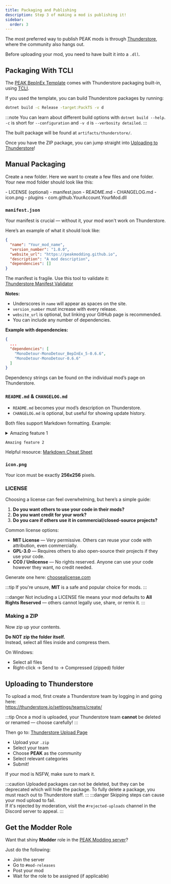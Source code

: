 ```yaml
---
title: Packaging and Publishing
description: Step 3 of making a mod is publishing it!
sidebar:
  order: 3
---
```



The most preferred way to publish PEAK mods is through [Thunderstore](https://thunderstore.io/c/peak/), where the community also hangs out.

Before uploading your mod, you need to have built it into a `.dll`.


## Packaging With TCLI

The [PEAK BepInEx Template](<https://github.com/PEAKModding/BepInExTemplate>) comes with Thunderstore packaging built-in, using [TCLI](<https://github.com/thunderstore-io/thunderstore-cli>).

If you used the template, you can build Thunderstore packages by running:
```sh
dotnet build -c Release -target:PackTS -v d
```

:::note
You can learn about different build options with `dotnet build --help`.  
`-c` is short for `--configuration` and `-v d` is `--verbosity detailed`.
:::

The built package will be found at `artifacts/thunderstore/`.

Once you have the ZIP package, you can jump straight into [Uploading to Thunderstore](#uploading-to-thunderstore)!

## Manual Packaging

Create a new folder. Here we want to create a few files and one folder.  
Your new mod folder should look like this:

<FileTree>
- LICENSE (optional)
- manifest.json
- README.md
- CHANGELOG.md
- icon.png
- plugins
  - com.github.YourAccount.YourMod.dll
</FileTree>

### `manifest.json`

Your manifest is crucial — without it, your mod won't work on Thunderstore.

Here’s an example of what it should look like:

```json title="manifest.json"
{
  "name": "Your_mod_name",
  "version_number": "1.0.0",
  "website_url": "https://peakmodding.github.io",
  "description": "A mod description",
  "dependencies": []
}
```

The manifest is fragile. Use this tool to validate it:  
[Thunderstore Manifest Validator](https://thunderstore.io/tools/manifest-v1-validator/)

**Notes:**
- Underscores in `name` will appear as spaces on the site.
- `version_number` must increase with every release.
- `website_url` is optional, but linking your GitHub page is recommended.
- You can include any number of dependencies.

**Example with dependencies:**

```json title="manifest.json"
{
  ...
  "dependencies": [
    "MonoDetour-MonoDetour_BepInEx_5-0.6.6",
    "MonoDetour-MonoDetour-0.6.6"
  ]
}
```

Dependency strings can be found on the individual mod’s page on Thunderstore.

### `README.md` & `CHANGELOG.md`

- `README.md` becomes your mod’s description on Thunderstore.
- `CHANGELOG.md` is optional, but useful for showing update history.

Both files support Markdown formatting. Example:

<details>
<summary> Amazing feature 1 </summary>

- This is an amazing feature for only the best.

</details>

```
Amazing feature 2
```

Helpful resource: [Markdown Cheat Sheet](https://www.markdownguide.org/cheat-sheet/)

### `icon.png`

Your icon must be exactly **256x256** pixels.

### LICENSE

Choosing a license can feel overwhelming, but here’s a simple guide:

1. **Do you want others to use your code in their mods?**
2. **Do you want credit for your work?**
3. **Do you care if others use it in commercial/closed-source projects?**

Common license options:

- **MIT License** — Very permissive. Others can reuse your code with attribution, even commercially.
- **GPL-3.0** — Requires others to also open-source their projects if they use your code.
- **CC0 / Unlicense** — No rights reserved. Anyone can use your code however they want, no credit needed.

Generate one here: [choosealicense.com](https://choosealicense.com/)

:::tip
If you're unsure, **MIT** is a safe and popular choice for mods.
:::

:::danger
Not including a LICENSE file means your mod defaults to **All Rights Reserved** — others cannot legally use, share, or remix it.
:::

### Making a ZIP

Now zip up your contents.

**Do NOT zip the folder itself.**  
Instead, select all files inside and compress them.

On Windows:
- Select all files
- Right-click → Send to → Compressed (zipped) folder

## Uploading to Thunderstore

To upload a mod, first create a Thunderstore team by logging in and going here:  
https://thunderstore.io/settings/teams/create/

:::tip
Once a mod is uploaded, your Thunderstore team **cannot** be deleted or renamed — choose carefully!
:::

Then go to: [Thunderstore Upload Page](https://thunderstore.io/c/peak/create/)

- Upload your `.zip`
- Select your team
- Choose **PEAK** as the community
- Select relevant categories
- Submit!

If your mod is NSFW, make sure to mark it.

:::caution
Uploaded packages can not be deleted, but they can be deprecated which will hide the package. To fully delete a package, you must reach out to Thunderstore staff.
:::
:::danger
Skipping steps can cause your mod upload to fail.  
If it's rejected by moderation, visit the `#rejected-uploads` channel in the Discord server to appeal.
:::

## Get the Modder Role

Want that shiny **Modder** role in the [PEAK Modding server](https://discord.gg/SAw86z24rB)?

Just do the following:
- Join the server
- Go to `#mod-releases`
- Post your mod
- Wait for the role to be assigned (if applicable)

<LinkCard
  title="Updating"
  href="/creating-a-mod/updating/"
  description="Update your mod instead of creating a new one"
/>